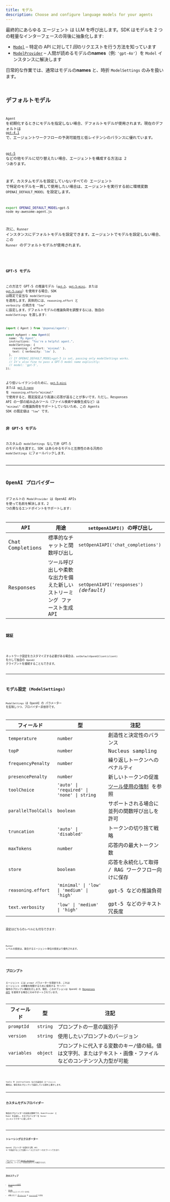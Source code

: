 ```yaml
---
title: モデル
description: Choose and configure language models for your agents
---
```



最終的にあらゆる エージェント は LLM を呼び出します。SDK はモデルを 2 つの軽量なインターフェースの背後に抽象化します:

- [`Model`](/openai-agents-js/openai/agents/interfaces/model) – 特定の API に対して*1 回*のリクエストを行う方法を知っています
- [`ModelProvider`](/openai-agents-js/openai/agents/interfaces/modelprovider) – 人間が読めるモデルの**names**（例: `'gpt‑4o'`）を `Model` インスタンスに解決します

日常的な作業では、通常はモデルの**names** と、時折 `ModelSettings` のみを扱います。

<Code
  lang="typescript"
  code={agentWithModelExample}
  title="エージェントごとにモデルを指定"
/>

## デフォルトモデル

`Agent` を初期化するときにモデルを指定しない場合、デフォルトモデルが使用されます。現在のデフォルトは [`gpt-4.1`](https://platform.openai.com/docs/models/gpt-4.1) で、エージェントワークフローの予測可能性と低レイテンシのバランスに優れています。

[`gpt-5`](https://platform.openai.com/docs/models/gpt-5) などの他モデルに切り替えたい場合、エージェントを構成する方法は 2 つあります。

まず、カスタムモデルを設定していないすべての エージェント で特定のモデルを一貫して使用したい場合は、エージェントを実行する前に環境変数 `OPENAI_DEFAULT_MODEL` を設定します。

```bash
export OPENAI_DEFAULT_MODEL=gpt-5
node my-awesome-agent.js
```

次に、`Runner` インスタンスにデフォルトモデルを設定できます。エージェントでモデルを設定しない場合、この `Runner` のデフォルトモデルが使用されます。

<Code
  lang="typescript"
  code={runnerWithModelExample}
  title="Runner のデフォルトモデルを設定"
/>

### GPT-5 モデル

この方法で GPT-5 の推論モデル（[`gpt-5`](https://platform.openai.com/docs/models/gpt-5)、[`gpt-5-mini`](https://platform.openai.com/docs/models/gpt-5-mini)、または [`gpt-5-nano`](https://platform.openai.com/docs/models/gpt-5-nano)）を使用する場合、SDK は既定で妥当な `modelSettings` を適用します。具体的には、`reasoning.effort` と `verbosity` の両方を `"low"` に設定します。デフォルトモデルの推論負荷を調整するには、独自の `modelSettings` を渡します:

```ts
import { Agent } from '@openai/agents';

const myAgent = new Agent({
  name: 'My Agent',
  instructions: "You're a helpful agent.",
  modelSettings: {
    reasoning: { effort: 'minimal' },
    text: { verbosity: 'low' },
  },
  // If OPENAI_DEFAULT_MODEL=gpt-5 is set, passing only modelSettings works.
  // It's also fine to pass a GPT-5 model name explicitly:
  // model: 'gpt-5',
});
```

より低いレイテンシのために、[`gpt-5-mini`](https://platform.openai.com/docs/models/gpt-5-mini) または [`gpt-5-nano`](https://platform.openai.com/docs/models/gpt-5-nano) を `reasoning.effort="minimal"` で使用すると、既定設定より高速に応答が返ることが多いです。ただし、Responses API の一部の組み込みツール（ファイル検索や画像生成など）は `"minimal"` の推論負荷をサポートしていないため、この Agents SDK の既定値は `"low"` です。

### 非 GPT-5 モデル

カスタムの `modelSettings` なしで非 GPT-5 のモデル名を渡すと、SDK はあらゆるモデルと互換性のある汎用の `modelSettings` にフォールバックします。

---

## OpenAI プロバイダー

デフォルトの `ModelProvider` は OpenAI APIs を使って名前を解決します。2 つの異なるエンドポイントをサポートします:

| API              | 用途                                                                       | `setOpenAIAPI()` の呼び出し             |
| ---------------- | -------------------------------------------------------------------------- | --------------------------------------- |
| Chat Completions | 標準的なチャットと関数呼び出し                                             | `setOpenAIAPI('chat_completions')`      |
| Responses        | ツール呼び出しや柔軟な出力を備えた新しい ストリーミング ファースト生成 API | `setOpenAIAPI('responses')` _(default)_ |

### 認証

<Code
  lang="typescript"
  code={setDefaultOpenAIKeyExample}
  title="既定の OpenAI キーを設定"
/>

ネットワーク設定をカスタマイズする必要がある場合は、`setDefaultOpenAIClient(client)` を介して独自の `OpenAI` クライアントを接続することもできます。

---

## モデル設定 (ModelSettings)

`ModelSettings` は OpenAI の パラメーター を反映しつつ、プロバイダー非依存です。

| フィールド          | 型                                         | 注記                                                                           |
| ------------------- | ------------------------------------------ | ------------------------------------------------------------------------------ |
| `temperature`       | `number`                                   | 創造性と決定性のバランス                                                       |
| `topP`              | `number`                                   | Nucleus sampling                                                               |
| `frequencyPenalty`  | `number`                                   | 繰り返しトークンへのペナルティ                                                 |
| `presencePenalty`   | `number`                                   | 新しいトークンの促進                                                           |
| `toolChoice`        | `'auto' \| 'required' \| 'none' \| string` | [ツール使用の強制](/openai-agents-js/ja/guides/agents#forcing-tool-use) を参照 |
| `parallelToolCalls` | `boolean`                                  | サポートされる場合に並列の関数呼び出しを許可                                   |
| `truncation`        | `'auto' \| 'disabled'`                     | トークンの切り捨て戦略                                                         |
| `maxTokens`         | `number`                                   | 応答内の最大トークン数                                                         |
| `store`             | `boolean`                                  | 応答を永続化して取得 / RAG ワークフロー向けに保存                              |
| `reasoning.effort`  | `'minimal' \| 'low' \| 'medium' \| 'high'` | gpt-5 などの推論負荷                                                           |
| `text.verbosity`    | `'low' \| 'medium' \| 'high'`              | gpt-5 などのテキスト冗長度                                                     |

設定はどちらのレベルにも付与できます:

<Code lang="typescript" code={modelSettingsExample} title="モデル設定" />

`Runner` レベルの設定は、競合するエージェント単位の設定より優先されます。

---

## プロンプト

エージェント には `prompt` パラメーターを設定でき、これは エージェント の挙動を制御するために使用する サーバー 保存のプロンプト構成を示します。現在、このオプションは OpenAI の
[Responses API](https://platform.openai.com/docs/api-reference/responses) を使用する場合にのみサポートされています。

| フィールド  | 型       | 注記                                                                                                          |
| ----------- | -------- | ------------------------------------------------------------------------------------------------------------- |
| `promptId`  | `string` | プロンプトの一意の識別子                                                                                      |
| `version`   | `string` | 使用したいプロンプトのバージョン                                                                              |
| `variables` | `object` | プロンプトに代入する変数のキー/値の組。値は文字列、またはテキスト・画像・ファイルなどのコンテンツ入力型が可能 |

<Code
  lang="typescript"
  code={promptIdExample}
  title="プロンプト付きエージェント"
/>

tools や instructions などの追加の エージェント 構成は、保存済みプロンプトで設定している値を上書きします。

---

## カスタムモデルプロバイダー

独自のプロバイダーの実装は簡単です。`ModelProvider` と `Model` を実装し、そのプロバイダーを `Runner` コンストラクターに渡します:

<Code
  lang="typescript"
  code={modelCustomProviderExample}
  title="最小のカスタムプロバイダー"
/>

---

## トレーシングエクスポーター

OpenAI プロバイダーを使用する際、API キーを指定することで自動トレースエクスポートをオプトインできます:

<Code
  lang="typescript"
  code={setTracingExportApiKeyExample}
  title="トレーシングエクスポーター"
/>

これによりトレースが [OpenAI dashboard](https://platform.openai.com/traces) に送信され、ワークフローの完全な実行グラフを確認できます。

---

## 次のステップ

- [エージェントの実行](/openai-agents-js/ja/guides/running-agents) を参照
- [ツール](/openai-agents-js/ja/guides/tools) でモデルにスーパーパワーを付与
- 必要に応じて [ガードレール](/openai-agents-js/ja/guides/guardrails) や [トレーシング](/openai-agents-js/ja/guides/tracing) を追加
